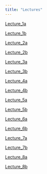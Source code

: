 ```yaml
---
title: "Lectures"
---
```


[Lecture_1a](Lecture_Folder/Week1a.qmd)

[Lecture_1b](Lecture_Folder/Week1b.qmd)

[Lecture_2a](Lecture_Folder/Week2a.qmd)

[Lecture_2b](Lecture_Folder/Week2b.qmd)

[Lecture_3a](Lecture_Folder/Week3a.qmd)

[Lecture_3b](Lecture_Folder/Week3b.qmd)

[Lecture_4a](Lecture_Folder/Week4a.qmd)

[Lecture_4b](Lecture_Folder/Week4b.qmd)

[Lecture_5a](Lecture_Folder/Week5a.qmd)

[Lecture_5b](Lecture_Folder/Week5b.qmd)

[Lecture_6a](Lecture_Folder/Week6a.qmd)

[Lecture_6b](Lecture_Folder/Week6b.qmd)

[Lecture_7a](Lecture_Folder/Week7a.qmd)

[Lecture_7b](Lecture_Folder/Week7b.qmd)

[Lecture_8a](Lecture_Folder/Week8a.qmd)

[Lecture_8b](Lecture_Folder/Week8b.qmd)

